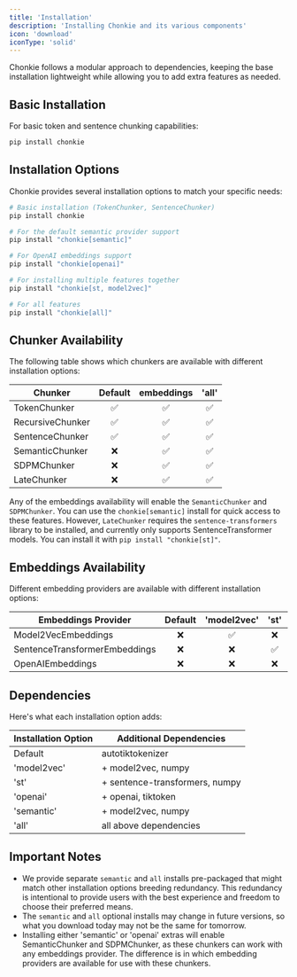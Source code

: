 ```yaml
---
title: 'Installation'
description: 'Installing Chonkie and its various components'
icon: 'download'
iconType: 'solid'
---
```


Chonkie follows a modular approach to dependencies, keeping the base installation lightweight while allowing you to add extra features as needed.

## Basic Installation

For basic token and sentence chunking capabilities:

```bash
pip install chonkie
```

## Installation Options

Chonkie provides several installation options to match your specific needs:

```bash
# Basic installation (TokenChunker, SentenceChunker)
pip install chonkie

# For the default semantic provider support
pip install "chonkie[semantic]"

# For OpenAI embeddings support
pip install "chonkie[openai]"

# For installing multiple features together 
pip install "chonkie[st, model2vec]" 

# For all features
pip install "chonkie[all]"
```

## Chunker Availability

The following table shows which chunkers are available with different installation options:

| Chunker | Default | embeddings | 'all' |
|-------|:-------:|:----------:|:-------:|
| TokenChunker | ✅ | ✅ |  ✅ |
| RecursiveChunker | ✅ | ✅ |  ✅ |
| SentenceChunker | ✅ |  ✅ | ✅ |
| SemanticChunker | ❌ |  ✅ | ✅ |
| SDPMChunker | ❌ | ✅ | ✅ |
| LateChunker | ❌ | ✅ | ✅ |

Any of the embeddings availability will enable the `SemanticChunker` and `SDPMChunker`. You can use the `chonkie[semantic]` install for quick access to these features. 
However, `LateChunker` requires the `sentence-transformers` library to be installed, and currently only supports SentenceTransformer models. You can install it with `pip install "chonkie[st]"`.

## Embeddings Availability

Different embedding providers are available with different installation options:

| Embeddings Provider | Default | 'model2vec' | 'st' | 'openai' | 'semantic'| 'all' |
|------------------|:-------:|:-----------:|:------:|:-------:|:--------:|:-------:|
| Model2VecEmbeddings | ❌| ✅ | ❌ | ❌ | ✅ | ✅ |
| SentenceTransformerEmbeddings | ❌ | ❌| ✅ | ❌ | ❌ | ✅|
| OpenAIEmbeddings | ❌ | ❌ | ❌ | ✅ | ❌ | ✅|

## Dependencies

Here's what each installation option adds:

| Installation Option | Additional Dependencies |
|------------------|------------------------|
| Default | autotiktokenizer |
| 'model2vec' | + model2vec, numpy |
| 'st' | + sentence-transformers, numpy |
| 'openai' | + openai, tiktoken |
| 'semantic' | + model2vec, numpy |
| 'all' | all above dependencies |

## Important Notes

- We provide separate `semantic` and `all` installs pre-packaged that might match other installation options breeding redundancy. This redundancy is intentional to provide users with the best experience and freedom to choose their preferred means.
- The `semantic` and `all` optional installs may change in future versions, so what you download today may not be the same for tomorrow.
- Installing either 'semantic' or 'openai' extras will enable SemanticChunker and SDPMChunker, as these chunkers can work with any embeddings provider. The difference is in which embedding providers are available for use with these chunkers.